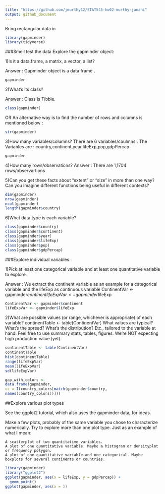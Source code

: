 ```yaml
---
title: "https://github.com/jmurthy12/STAT545-hw02-murthy-janani"
output: github_document
---
```

Bring rectangular data in


```r
library(gapminder)
library(tidyverse)
```

###Smell test the data
Explore the gapminder object:

1)Is it a data.frame, a matrix, a vector, a list?

Answer : Gapminder object is a data frame .

```r
gapminder
```
2)What's its class?

Answer  : Class is Tibble.
```r
class(gapminder)
```

OR 
An alternative way is to find the number of rows and columns is mentioned below :
```r
str(gapminder)
```

3)How many variables/columns?
There are 6 variables/coulmns .
The Variables are : country,continent,year,lifeExp,pop,gdpPercap
```r
gapminder
```

4)How many rows/observations?
Answer : There are 1,1704 rows/observartions



5)Can you get these facts about "extent" or "size" in more than one way? Can you imagine different functions being useful in different contexts?
```r
dim(gapminder)
nrow(gapminder)
ncol(gapminder)
length(gapminder$country)
```

6)What data type is each variable?
```r
class(gapminder$country)
class(gapminder$continent)
class(gapminder$year)
class(gapminder$lifeExp)
class(gapminder$pop)
class(gapminder$gdpPercap)
```


###Explore individual variables : 

1)Pick at least one categorical variable and at least one quantitative variable to explore.

Answer : We extract the continent variable as an example for a categorical variable and the lifeExp as continuous variable
ContinentVar <- gapminder$continent
lifeExpVar <- gapminder$lifeExp
```r
ContinentVar <- gapminder$continent
lifeExpVar <- gapminder$lifeExp
```



2)What are possible values (or range, whichever is appropriate) of each variable?
continentTable <- table(ContinentVar)
    What values are typical? What’s the spread? What’s the distribution? Etc., tailored to the variable at hand.
    Feel free to use summary stats, tables, figures. We’re NOT expecting high production value (yet).
    
    
```r
continentTable <- table(ContinentVar)
continentTable
hist(continentTable)
range(lifeExpVar)
mean(lifeExpVar)
sd(lifeExpVar)

```
```r
gap_with_colors <-
data.frame(gapminder,
cc = I(country_colors[match(gapminder$country,
names(country_colors))]))
```


##Explore various plot types

See the ggplot2 tutorial, which also uses the gapminder data, for ideas.

Make a few plots, probably of the same variable you chose to characterize numerically. Try to explore more than one plot type. Just as an example of what I mean:

    A scatterplot of two quantitative variables.
    A plot of one quantitative variable. Maybe a histogram or densityplot or frequency polygon.
    A plot of one quantitative variable and one categorical. Maybe boxplots for several continents or countries.


```r
library(gapminder)
library("ggplot2")
ggplot(gapminder, aes(x = lifeExp, y = gdpPercap)) +
  geom_point()
ggplot(gapminder, aes(x = ))

```






